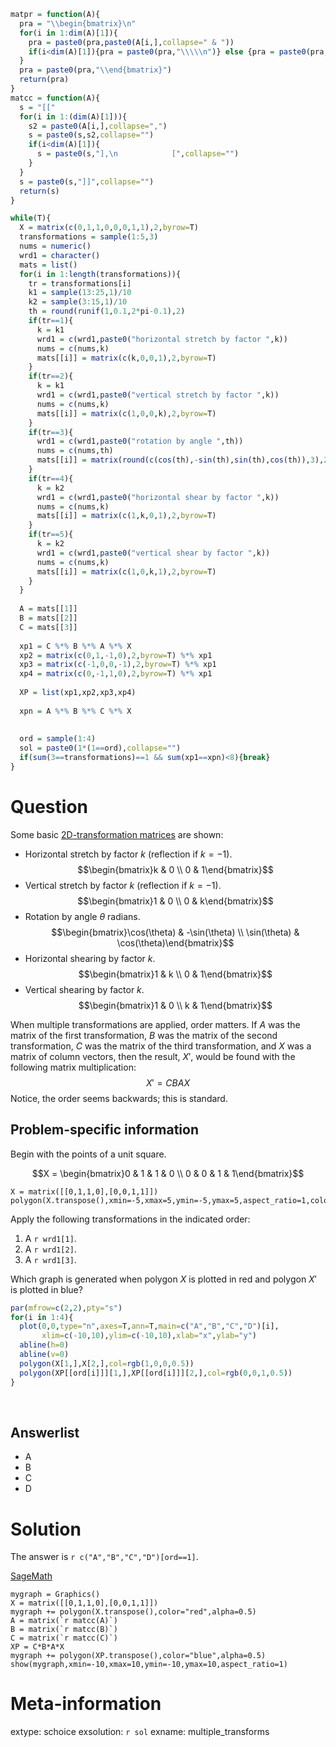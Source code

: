```r
matpr = function(A){
  pra = "\\begin{bmatrix}\n"
  for(i in 1:dim(A)[1]){
    pra = paste0(pra,paste0(A[i,],collapse=" & "))
    if(i<dim(A)[1]){pra = paste0(pra,"\\\\\n")} else {pra = paste0(pra,"\n")}
  }
  pra = paste0(pra,"\\end{bmatrix}")
  return(pra)
}
matcc = function(A){
  s = "[["
  for(i in 1:(dim(A)[1])){
    s2 = paste0(A[i,],collapse=",")
    s = paste0(s,s2,collapse="")
    if(i<dim(A)[1]){
      s = paste0(s,"],\n            [",collapse="")
    }
  }
  s = paste0(s,"]]",collapse="")
  return(s)
}

while(T){
  X = matrix(c(0,1,1,0,0,0,1,1),2,byrow=T)
  transformations = sample(1:5,3)
  nums = numeric()
  wrd1 = character()
  mats = list()
  for(i in 1:length(transformations)){
    tr = transformations[i]
    k1 = sample(13:25,1)/10
    k2 = sample(3:15,1)/10
    th = round(runif(1,0.1,2*pi-0.1),2)
    if(tr==1){
      k = k1
      wrd1 = c(wrd1,paste0("horizontal stretch by factor ",k))
      nums = c(nums,k)
      mats[[i]] = matrix(c(k,0,0,1),2,byrow=T)
    }
    if(tr==2){
      k = k1
      wrd1 = c(wrd1,paste0("vertical stretch by factor ",k))
      nums = c(nums,k)
      mats[[i]] = matrix(c(1,0,0,k),2,byrow=T)
    }
    if(tr==3){
      wrd1 = c(wrd1,paste0("rotation by angle ",th))
      nums = c(nums,th)
      mats[[i]] = matrix(round(c(cos(th),-sin(th),sin(th),cos(th)),3),2,byrow=T)
    }
    if(tr==4){
      k = k2
      wrd1 = c(wrd1,paste0("horizontal shear by factor ",k))
      nums = c(nums,k)
      mats[[i]] = matrix(c(1,k,0,1),2,byrow=T)
    }
    if(tr==5){
      k = k2
      wrd1 = c(wrd1,paste0("vertical shear by factor ",k))
      nums = c(nums,k)
      mats[[i]] = matrix(c(1,0,k,1),2,byrow=T)
    }
  }
  
  A = mats[[1]]
  B = mats[[2]]
  C = mats[[3]]
  
  xp1 = C %*% B %*% A %*% X
  xp2 = matrix(c(0,1,-1,0),2,byrow=T) %*% xp1
  xp3 = matrix(c(-1,0,0,-1),2,byrow=T) %*% xp1
  xp4 = matrix(c(0,-1,1,0),2,byrow=T) %*% xp1
  
  XP = list(xp1,xp2,xp3,xp4)
  
  xpn = A %*% B %*% C %*% X
  
  
  ord = sample(1:4)
  sol = paste0(1*(1==ord),collapse="")
  if(sum(3==transformations)==1 && sum(xp1==xpn)<8){break}
}

```

Question
========

Some basic [2D-transformation matrices](https://en.wikipedia.org/wiki/Transformation_matrix) are shown:

* Horizontal stretch by factor $k$ (reflection if $k=-1$). $$\begin{bmatrix}k & 0 \\ 0 & 1\end{bmatrix}$$
* Vertical stretch by factor $k$  (reflection if $k=-1$). $$\begin{bmatrix}1 & 0 \\ 0 & k\end{bmatrix}$$
* Rotation by angle $\theta$ radians. $$\begin{bmatrix}\cos(\theta) & -\sin(\theta) \\ \sin(\theta) & \cos(\theta)\end{bmatrix}$$
* Horizontal shearing by factor $k$. $$\begin{bmatrix}1 & k \\ 0 & 1\end{bmatrix}$$
* Vertical shearing by factor $k$. $$\begin{bmatrix}1 & 0 \\ k & 1\end{bmatrix}$$

When multiple transformations are applied, order matters. If $A$ was the matrix of the first transformation, $B$ was the matrix of the second transformation, $C$ was the matrix of the third transformation, and $X$ was a matrix of column vectors, then the result, $X'$, would be found with the following matrix multiplication:
$$X' = CBAX$$
Notice, the order seems backwards; this is standard.

## Problem-specific information

Begin with the points of a unit square.

$$X = \begin{bmatrix}0 & 1 & 1 & 0 \\ 0 & 0 & 1 & 1\end{bmatrix}$$
```
X = matrix([[0,1,1,0],[0,0,1,1]])
polygon(X.transpose(),xmin=-5,xmax=5,ymin=-5,ymax=5,aspect_ratio=1,color="red")
```

Apply the following transformations in the indicated order:

1. A `r wrd1[1]`.
2. A `r wrd1[2]`.
3. A `r wrd1[3]`.

Which graph is generated when polygon $X$ is plotted in red and polygon $X'$ is plotted in blue?

```r
par(mfrow=c(2,2),pty="s")
for(i in 1:4){
  plot(0,0,type="n",axes=T,ann=T,main=c("A","B","C","D")[i],
       xlim=c(-10,10),ylim=c(-10,10),xlab="x",ylab="y")
  abline(h=0)
  abline(v=0)
  polygon(X[1,],X[2,],col=rgb(1,0,0,0.5))
  polygon(XP[[ord[i]]][1,],XP[[ord[i]]][2,],col=rgb(0,0,1,0.5))
}

```
\

Answerlist
--------

* A
* B
* C
* D


Solution
========

The answer is `r c("A","B","C","D")[ord==1]`.

[SageMath](https://sagecell.sagemath.org/)
```
mygraph = Graphics()
X = matrix([[0,1,1,0],[0,0,1,1]])
mygraph += polygon(X.transpose(),color="red",alpha=0.5)
A = matrix(`r matcc(A)`)
B = matrix(`r matcc(B)`)
C = matrix(`r matcc(C)`)
XP = C*B*A*X
mygraph += polygon(XP.transpose(),color="blue",alpha=0.5)
show(mygraph,xmin=-10,xmax=10,ymin=-10,ymax=10,aspect_ratio=1)
```



Meta-information
============
extype: schoice
exsolution: `r sol`
exname: multiple_transforms